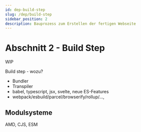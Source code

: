 ```yaml
---
id: dep-build-step
slug: /dep/build-step
sidebar_position: 2
description: Bauprozess zum Erstellen der fertigen Webseite
---
```



# Abschnitt 2 - Build Step

WIP

Build step - wozu?
  - Bundler
  - Transpiler
  - babel, typescript, jsx, svelte, neue ES-Features
  - webpack/esbuild/parcel/browserify/rollup/..., 

## Modulsysteme

AMD, CJS, ESM

